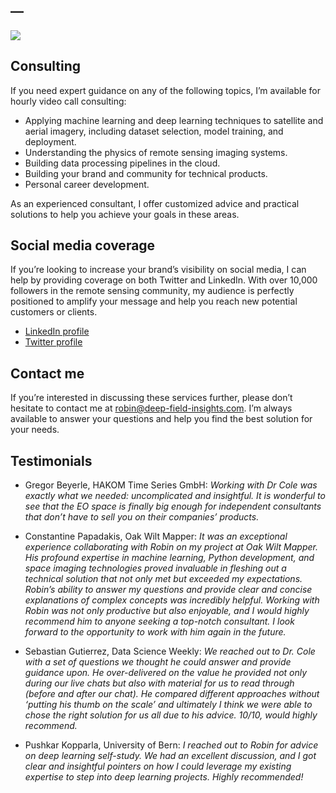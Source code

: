 ---
---

![](robin.png){fig-align="centre"}

## Consulting

If you need expert guidance on any of the following topics, I'm available for hourly video call consulting:

- Applying machine learning and deep learning techniques to satellite and aerial imagery, including dataset selection, model training, and deployment.
- Understanding the physics of remote sensing imaging systems.
- Building data processing pipelines in the cloud.
- Building your brand and community for technical products.
- Personal career development.

As an experienced consultant, I offer customized advice and practical solutions to help you achieve your goals in these areas.

## Social media coverage
If you're looking to increase your brand's visibility on social media, I can help by providing coverage on both Twitter and LinkedIn. With over 10,000 followers in the remote sensing community, my audience is perfectly positioned to amplify your message and help you reach new potential customers or clients.

- [LinkedIn profile](https://www.linkedin.com/in/robmarkcole/)
- [Twitter profile](https://twitter.com/robmarkcole)

## Contact me

If you're interested in discussing these services further, please don't hesitate to contact me at [robin@deep-field-insights.com](mailto:robin@deep-field-insights.com). I'm always available to answer your questions and help you find the best solution for your needs.

## Testimonials
- Gregor Beyerle, HAKOM Time Series GmbH: *Working with Dr Cole was exactly what we needed: uncomplicated and insightful. It is wonderful to see that the EO space is finally big enough for independent consultants that don’t have to sell you on their companies’ products.*

- Constantine Papadakis, Oak Wilt Mapper: *It was an exceptional experience collaborating with Robin on my project at Oak Wilt Mapper. His profound expertise in machine learning, Python development, and space imaging technologies proved invaluable in fleshing out a technical solution that not only met but exceeded my expectations. Robin's ability to answer my questions and provide clear and concise explanations of complex concepts was incredibly helpful. Working with Robin was not only productive but also enjoyable, and I would highly recommend him to anyone seeking a top-notch consultant. I look forward to the opportunity to work with him again in the future.*

- Sebastian Gutierrez, Data Science Weekly: *We reached out to Dr. Cole with a set of questions we thought he could answer and provide guidance upon. He over-delivered on the value he provided not only during our live chats but also with material for us to read through (before and after our chat). He compared different approaches without 'putting his thumb on the scale' and ultimately I think we were able to chose the right solution for us all due to his advice. 10/10, would highly recommend.*

- Pushkar Kopparla, University of Bern: *I reached out to Robin for advice on deep learning self-study. We had an excellent discussion, and I got clear and insightful pointers on how I could leverage my existing expertise to step into deep learning projects. Highly recommended!*